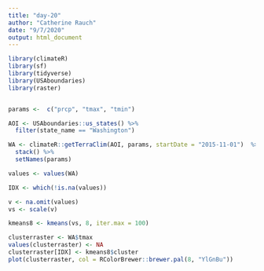 ```yaml
---
title: "day-20"
author: "Catherine Rauch"
date: "9/7/2020"
output: html_document
---
```



```r
library(climateR)
library(sf)
library(tidyverse)
library(USAboundaries)
library(raster)


params <-  c("prcp", "tmax", "tmin")

AOI <- USAboundaries::us_states() %>%
  filter(state_name == "Washington")

WA <- climateR::getTerraClim(AOI, params, startDate = "2015-11-01")  %>% 
  stack() %>% 
  setNames(params)

values <- values(WA)

IDX <- which(!is.na(values))

v <- na.omit(values)
vs <- scale(v)

kmeans8 <- kmeans(vs, 8, iter.max = 100)

clusterraster <- WA$tmax
values(clusterraster) <- NA
clusterraster[IDX] <- kmeans8$cluster
plot(clusterraster, col = RColorBrewer::brewer.pal(8, "YlGnBu"))






```

